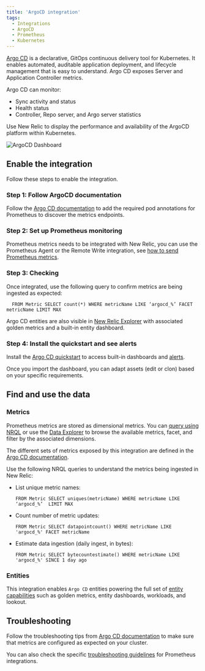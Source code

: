 ```yaml
---
title: 'ArgoCD integration'
tags:
  - Integrations
  - ArgoCD
  - Prometheus
  - Kubernetes
---
```



[Argo CD](https://argo-cd.readthedocs.io/en/stable/) is a declarative, GitOps continuous delivery tool for Kubernetes. It enables automated, auditable application deployment, and lifecycle management that is easy to understand. Argo CD exposes Server and Application Controller metrics. 

Argo CD can monitor:
* Sync activity and status
* Health status
* Controller, Repo server, and Argo server statistics

Use New Relic to display the performance and availability of the ArgoCD platform within Kubernetes.

<img
  title="ArgoCD Dashboard"
  alt="ArgoCD Dashboard"
  src={kubernetesArgocdDashboard}
/>

## Enable the integration

Follow these steps to enable the integration.

### Step 1: Follow ArgoCD documentation

Follow the [Argo CD documentation](https://argo-cd.readthedocs.io/en/stable/operator-manual/metrics/#prometheus-operator) to add the required pod annotations for Prometheus to discover the metrics endpoints.

### Step 2: Set up Prometheus monitoring

Prometheus metrics needs to be integrated with New Relic, you can use the Prometheus Agent or the Remote Write integration, see [how to send Prometheus metrics](https://docs.newrelic.com/docs/infrastructure/prometheus-integrations/get-started/send-prometheus-metric-data-new-relic/).

### Step 3: Checking

Once integrated, use the following query to confirm metrics are being ingested as expected:

```
  FROM Metric SELECT count(*) WHERE metricName LIKE ‘argocd_%’ FACET metricName LIMIT MAX
```

Argo CD entities are also visible in [New Relic Explorer](/docs/new-relic-solutions/new-relic-one/core-concepts/new-relic-explorer-view-performance-across-apps-services-hosts/) with associated golden metrics and a built-in entity dashboard. 

### Step 4: Install the quickstart and see alerts

Install the [Argo CD quickstart](https://newrelic.com/instant-observability/argocd-quickstart) to access built-in dashboards and [alerts](https://docs.newrelic.com/docs/alerts-applied-intelligence/new-relic-alerts/learn-alerts/introduction-alerts/).

Once you import the dashboard, you can adapt assets (edit or clon) based on your specific requirements.

## Find and use the data

### Metrics

Prometheus metrics are stored as dimensional metrics. You can [query using NRQL](/docs/telemetry-data-platform/get-data/apis/query-metric-data-type/) or use the [Data Explorer](/docs/query-your-data/explore-query-data/browse-data/introduction-data-explorer/) to browse the available metrics, facet, and filter by the associated dimensions.

The different sets of metrics exposed by this integration are defined in the [Argo CD documentation](https://argo-cd.readthedocs.io/en/stable/operator-manual/metrics/).

Use the following NRQL queries to understand the metrics being ingested in New Relic:

* List unique metric names:

  ```
  FROM Metric SELECT uniques(metricName) WHERE metricName LIKE ‘argocd_%’  LIMIT MAX
  ```

* Count number of metric updates:

  ```
  FROM Metric SELECT datapointcount() WHERE metricName LIKE 'argocd_%' FACET metricName
  ```

* Estimate data ingestion (daily ingest, in bytes):

	```
  FROM Metric SELECT bytecountestimate() WHERE metricName LIKE 'argocd_%' SINCE 1 day ago
  ```

### Entities

This integration enables `Argo CD` entities powering the full set of [entity capabilities](/docs/new-relic-solutions/new-relic-one/core-concepts/what-entity-new-relic/) such as golden metrics, entity dashboards, workloads, and lookout.

## Troubleshooting

Follow the troubleshooting tips from [Argo CD documentation](https://argo-cd.readthedocs.io/en/stable/operator-manual/troubleshooting/) to make sure that metrics are configured as expected on your cluster.

You can also check the specific [troubleshooting guidelines](/docs/infrastructure/prometheus-integrations/troubleshooting/no-data-appears-prometheus-integration) for Prometheus integrations.